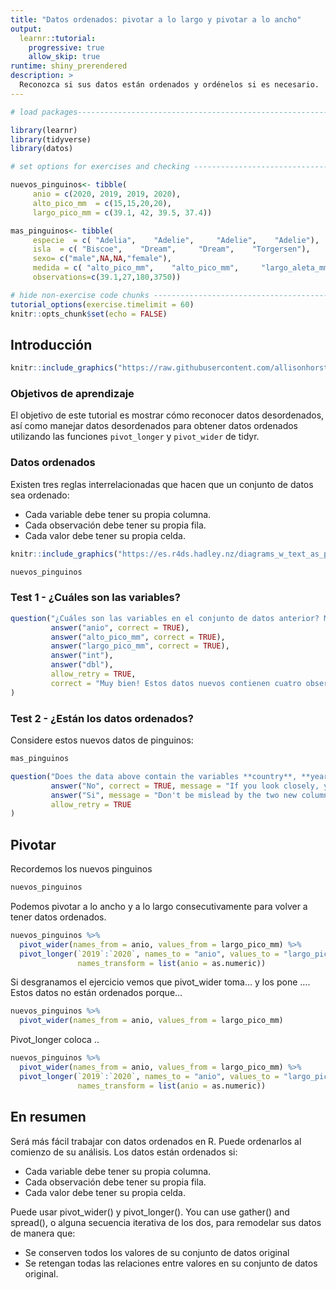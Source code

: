 ```yaml
---
title: "Datos ordenados: pivotar a lo largo y pivotar a lo ancho"
output: 
  learnr::tutorial:
    progressive: true
    allow_skip: true
runtime: shiny_prerendered
description: >
  Reconozca si sus datos están ordenados y ordénelos si es necesario.
---
```


<!-- Add JavaScript code for making the exercise code larger -->
<script language="JavaScript" src="js/exercise-font-size.js"></script>

```r
# load packages-----------------------------------------------------------------

library(learnr)
library(tidyverse)
library(datos)

# set options for exercises and checking ---------------------------------------

nuevos_pinguinos<- tibble(
     anio = c(2020, 2019, 2019, 2020),
     alto_pico_mm  = c(15,15,20,20),
     largo_pico_mm = c(39.1, 42, 39.5, 37.4))

mas_pinguinos<- tibble(
     especie  = c( "Adelia",    "Adelie",     "Adelie",    "Adelie"),
     isla  = c( "Biscoe",    "Dream",     "Dream",    "Torgersen"),
     sexo= c("male",NA,NA,"female"),
     medida = c( "alto_pico_mm",    "alto_pico_mm",     "largo_aleta_mm",    "masa_corporal_g"),
     observations=c(39.1,27,180,3750))

# hide non-exercise code chunks ------------------------------------------------
tutorial_options(exercise.timelimit = 60)
knitr::opts_chunk$set(echo = FALSE)
```

## Introducción

```r
knitr::include_graphics("https://raw.githubusercontent.com/allisonhorst/palmerpenguins/master/man/figures/lter_penguins.png")
```


### Objetivos de aprendizaje

El objetivo de este tutorial es mostrar cómo reconocer datos desordenados, así como manejar datos desordenados para obtener datos ordenados utilizando las funciones `pivot_longer` y `pivot_wider` de tidyr.

### Datos ordenados 

Existen tres reglas interrelacionadas que hacen que un conjunto de datos sea ordenado:

- Cada variable debe tener su propia columna.
- Cada observación debe tener su propia fila.
- Cada valor debe tener su propia celda.

```r
knitr::include_graphics("https://es.r4ds.hadley.nz/diagrams_w_text_as_path/es/tidy-1.svg")
```

```r
nuevos_pinguinos
```

### Test 1 - ¿Cuáles son las variables?

```r
question("¿Cuáles son las variables en el conjunto de datos anterior? Marque todo lo que corresponda.",
         answer("anio", correct = TRUE),
         answer("alto_pico_mm", correct = TRUE),
         answer("largo_pico_mm", correct = TRUE),
         answer("int"),
         answer("dbl"),
         allow_retry = TRUE, 
         correct = "Muy bien! Estos datos nuevos contienen cuatro observaciones medidas con tres variables: anio,isla, largo_pico_mm."
)
```
### Test 2 - ¿Están los datos ordenados?

Considere estos nuevos datos de pinguinos:

```r
mas_pinguinos
```

```r
question("Does the data above contain the variables **country**, **year**, **cases**, and **population**?",
         answer("No", correct = TRUE, message = "If you look closely, you will see that this is the same data set as before, but organized in a new way."),
         answer("Si", message = "Don't be mislead by the two new column names: a variable and a column name are not necessarily the same thing."),
         allow_retry = TRUE
)
```

## Pivotar

Recordemos los nuevos pinguinos
```r
nuevos_pinguinos
```

Podemos pivotar a lo ancho y a lo largo consecutivamente para volver a tener datos ordenados.
```r
nuevos_pinguinos %>%
  pivot_wider(names_from = anio, values_from = largo_pico_mm) %>%
  pivot_longer(`2019`:`2020`, names_to = "anio", values_to = "largo_pico_mm",
               names_transform = list(anio = as.numeric))
```
Si desgranamos el ejercicio vemos que pivot_wider toma... y los pone .... 
Estos datos no están ordenados porque...
```r
nuevos_pinguinos %>%
  pivot_wider(names_from = anio, values_from = largo_pico_mm) 
```

Pivot_longer coloca ..



```r
nuevos_pinguinos %>%
  pivot_wider(names_from = anio, values_from = largo_pico_mm) %>%
  pivot_longer(`2019`:`2020`, names_to = "anio", values_to = "largo_pico_mm",
               names_transform = list(anio = as.numeric))
```

## En resumen

Será más fácil trabajar con datos ordenados en R. Puede ordenarlos al comienzo de su análisis. Los datos están ordenados si:

- Cada variable debe tener su propia columna.
- Cada observación debe tener su propia fila.
- Cada valor debe tener su propia celda.

Puede usar pivot_wider() y pivot_longer(). 
You can use gather() and spread(), o alguna secuencia iterativa de los dos, para remodelar sus datos de manera que:

- Se conserven todos los valores de su conjunto de datos original
- Se retengan todas las relaciones entre valores en su conjunto de datos original.


